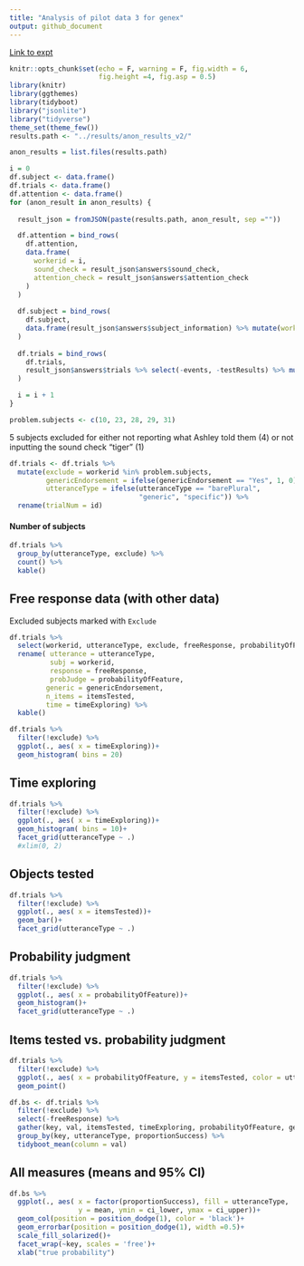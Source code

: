 ```yaml
---
title: "Analysis of pilot data 3 for genex"
output: github_document
---
```


[Link to expt](https://www.mit.edu/~karengu/category-experiment/template/template.html)

```r
knitr::opts_chunk$set(echo = F, warning = F, fig.width = 6,
                      fig.height =4, fig.asp = 0.5)
library(knitr)
library(ggthemes)
library(tidyboot)
library("jsonlite")
library("tidyverse")
theme_set(theme_few())
results.path <- "../results/anon_results_v2/"
```

```r

anon_results = list.files(results.path)

i = 0
df.subject <- data.frame()
df.trials <- data.frame()
df.attention <- data.frame()
for (anon_result in anon_results) {
  
  result_json = fromJSON(paste(results.path, anon_result, sep =""))

  df.attention = bind_rows(
    df.attention, 
    data.frame(
      workerid = i,
      sound_check = result_json$answers$sound_check,
      attention_check = result_json$answers$attention_check
    )
  )
  
  df.subject = bind_rows(
    df.subject, 
    data.frame(result_json$answers$subject_information) %>% mutate(workerid = i)
  )
  
  df.trials = bind_rows(
    df.trials, 
    result_json$answers$trials %>% select(-events, -testResults) %>% mutate(workerid = i)
  )

  i = i + 1
}
```


```r
problem.subjects <- c(10, 23, 28, 29, 31)
```

5 subjects excluded for either not reporting what Ashley told them (4) or not inputting the sound check "tiger" (1)

```r
df.trials <- df.trials %>%
  mutate(exclude = workerid %in% problem.subjects,
         genericEndorsement = ifelse(genericEndorsement == "Yes", 1, 0),
         utteranceType = ifelse(utteranceType == "barePlural", 
                                "generic", "specific")) %>%
  rename(trialNum = id)
```


#### Number of subjects

```r
df.trials %>%
  group_by(utteranceType, exclude) %>%
  count() %>%
  kable()
```




## Free response data (with other data)

Excluded subjects marked with `Exclude` 

```r
df.trials %>%
  select(workerid, utteranceType, exclude, freeResponse, probabilityOfFeature, genericEndorsement, itemsTested, timeExploring) %>%
  rename( utterance = utteranceType,
          subj = workerid,
          response = freeResponse,
          probJudge = probabilityOfFeature,
         generic = genericEndorsement,
         n_items = itemsTested, 
         time = timeExploring) %>%
  kable()
```


```r
df.trials %>%
  filter(!exclude) %>%
  ggplot(., aes( x = timeExploring))+
  geom_histogram( bins = 20)
```

## Time exploring

```r
df.trials %>%
  filter(!exclude) %>%
  ggplot(., aes( x = timeExploring))+
  geom_histogram( bins = 10)+
  facet_grid(utteranceType ~ .)
  #xlim(0, 2)
```

## Objects tested

```r
df.trials %>%
  filter(!exclude) %>%
  ggplot(., aes( x = itemsTested))+
  geom_bar()+
  facet_grid(utteranceType ~ .)
```

## Probability judgment

```r
df.trials %>%
  filter(!exclude) %>%
  ggplot(., aes( x = probabilityOfFeature))+
  geom_histogram()+
  facet_grid(utteranceType ~ .)
```

## Items tested vs. probability judgment

```r
df.trials %>%
  filter(!exclude) %>%
  ggplot(., aes( x = probabilityOfFeature, y = itemsTested, color = utteranceType))+
  geom_point()
```

```r
df.bs <- df.trials %>%
  filter(!exclude) %>%
  select(-freeResponse) %>%
  gather(key, val, itemsTested, timeExploring, probabilityOfFeature, genericEndorsement) %>%
  group_by(key, utteranceType, proportionSuccess) %>%
  tidyboot_mean(column = val)
```

## All measures (means and 95% CI)

```r
df.bs %>% 
  ggplot(., aes( x = factor(proportionSuccess), fill = utteranceType,
                 y = mean, ymin = ci_lower, ymax = ci_upper))+
  geom_col(position = position_dodge(1), color = 'black')+
  geom_errorbar(position = position_dodge(1), width =0.5)+
  scale_fill_solarized()+
  facet_wrap(~key, scales = 'free')+
  xlab("true probability")
```
